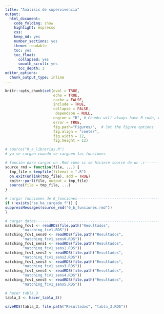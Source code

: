 ```yaml
---
title: "Análisis de supervivencia"
output: 
  html_document:
    code_folding: show
    highlight: espresso
    css: 
    keep_md: yes
    number_sections: yes
    theme: readable
    toc: yes  
    toc_float:
      collapsed: yes
      smooth_scroll: yes
      toc_depth: 3     
editor_options: 
  chunk_output_type: inline
---
```



```r
knitr::opts_chunk$set(eval = TRUE, 
                      echo = TRUE, 
                      cache = FALSE,
                      include = TRUE,
                      collapse = FALSE,
                       dependson = NULL,
                      engine = "R", # Chunks will always have R code, unless noted
                      error = TRUE,
                      fig.path="Figures/",  # Set the figure options
                      fig.align = "center", 
                      fig.width = 12,
                      fig.height = 12)
```

```r
# source("0_a_librerias.R")
# ya se cargan cuando se carguen las funciones

```

```r
# función para cargar un .Rmd como si se hiciese source de un .r---------------
source_rmd = function(file, ...) {
  tmp_file = tempfile(fileext = ".R")
  on.exit(unlink(tmp_file), add = TRUE)
  knitr::purl(file, output = tmp_file)
  source(file = tmp_file, ...)
}

```

```r
# cargar funciones de 0_funciones----------------------------------------------
if (!exists("se_ha_cargado_f")) {
suppressMessages(source_rmd("0_b_funciones.rmd"))
}

```


```r
# cargar datos-----------------------------------------------------------------
matching_fcv1 <- readRDS(file.path("Resultados",
        "matching_fcv1.RDS"))
matching_fcv1_sens0 <- readRDS(file.path("Resultados",
        "matching_fcv1_sens0.RDS"))
matching_fcv1_sens1 <- readRDS(file.path("Resultados",
        "matching_fcv1_sens1.RDS"))
matching_fcv1_sens2 <- readRDS(file.path("Resultados",
        "matching_fcv1_sens2.RDS"))
matching_fcv1_sens3 <- readRDS(file.path("Resultados",
        "matching_fcv1_sens3.RDS"))
matching_fcv1_sens4 <- readRDS(file.path("Resultados",
        "matching_fcv1_sens4.RDS"))
matching_fcv1_sens5 <- readRDS(file.path("Resultados",
        "matching_fcv1_sens5.RDS"))

```


```r
# hacer tabla_3
tabla_3 <- hacer_tabla_3()

saveRDS(tabla_3, file.path("Resultados", "tabla_3.RDS"))

```

